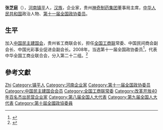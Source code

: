 '''张芝庭'''（{{bd|1944年||}}），[[河南|河南]][[镇平|镇平]]人，[[汉族|汉族]]，企业家，贵州[[神奇制药集团|神奇制药集团]]董事局主席，[[中华人民共和国|中华人民共和国]]政治人物、[[第十一届全国政协委员|第十一届全国政协委员]]。

== 生平 ==
加入[[中国民主建国会|中国民主建国会]]，贵州省工商联会长，担任[[全国工商联|全国工商联]]常委、中国民间商会副会长、中国光彩事业促进会副会长。2008年，当选第十一届全国政协委员<ref>{{cite news|title=第十一届全国政协委员名单|url=http://www.indaa.com.cn/zt/2009qglh/zxzs/200903/t20090303_127573.html|accessdate=2013-04-09|newspaper=新华社北京1月25日电 中国人民政治协商会议第十一届全国委员会委员名单(共2237人，2008年1月25日政协第十届全国委员会常务委员会第二十次会议通过)|date=2008年1月25日|deadurl=yes|archiveurl=https://web.archive.org/web/20130928014403/http://www.indaa.com.cn/zt/2009qglh/zxzs/200903/t20090303_127573.html|archivedate=2013年9月28日|df=}}</ref>，代表中华全国工商业联合会，分入第二十二组。<ref>{{cite news|title=全国政协信息-张芝庭|url=http://www.cppcc.gov.cn/CMS/wylibary/showJcwyxtInfoWylibary.action?tabJcwyxt.guid=11W0007250&wytype=wjwy|accessdate=2013-04-11|newspaper=全国政协委员会}}</ref>

== 參考文獻 ==
{{reflist}}

{{中国政治人物小作品}}
{{中华全国工商业联合会第七届执行委员会}}
{{中华全国工商业联合会第八届执行委员会}}
{{中华全国工商业联合会第九届执行委员会}}

{{Authority control}}
{{DEFAULTSORT:Zhang张}}
[[Category:张姓|Zhi]]
[[Category:镇平人|Category:镇平人]]
[[Category:河南企业家|Category:河南企业家]]
[[Category:第十一届全国政协委员|Category:第十一届全国政协委员]]
[[Category:中国民主建国会会员|Category:中国民主建国会会员]]
[[Category:全国工商联常委|Category:全国工商联常委]]
[[Category:改革开放40年百名杰出民营企业家|Category:改革开放40年百名杰出民营企业家]]
[[Category:第八届全国人大代表|Category:第八届全国人大代表]]
[[Category:第九届全国人大代表|Category:第九届全国人大代表]]
[[Category:第十屆全國政協委員|Category:第十屆全國政協委員]]
